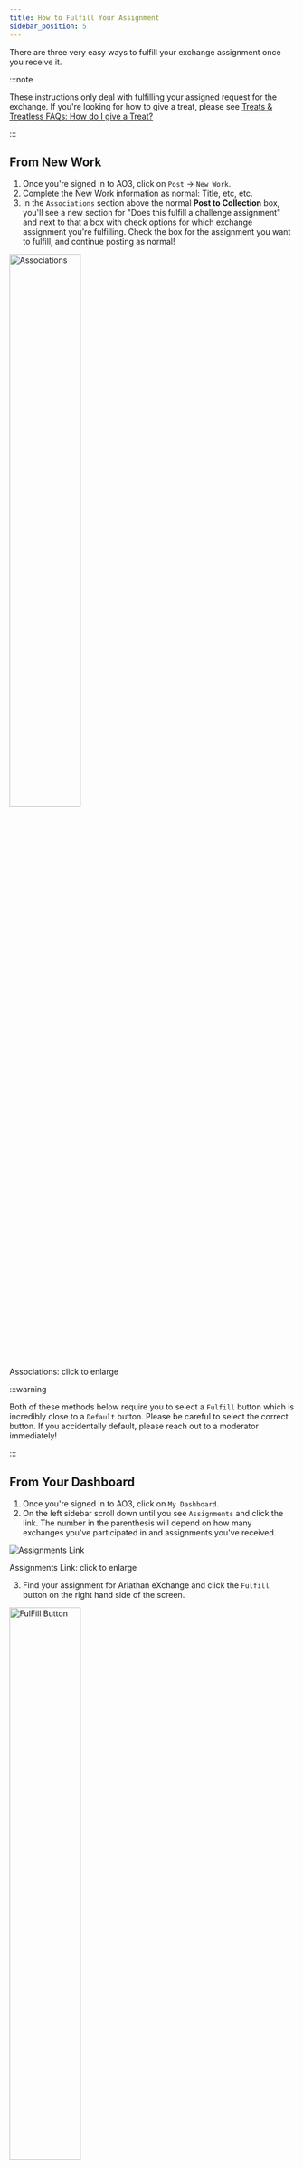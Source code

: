 ```yaml
---
title: How to Fulfill Your Assignment
sidebar_position: 5
---
```


There are three very easy ways to fulfill your exchange assignment once you
receive it.

:::note

These instructions only deal with fulfilling your assigned request for the
exchange. If you're looking for how to give a treat, please see
[Treats & Treatless FAQs: How do I give a Treat?](/docs/treats#how-do-i-give-a-treat)

:::

## From New Work

1. Once you're signed in to AO3, click on `Post` -> `New Work`.
2. Complete the New Work information as normal: Title, etc, etc.
3. In the `Associations` section above the normal **Post to Collection** box,
   you'll see a new section for "Does this fulfill a challenge assignment" and
   next to that a box with check options for which exchange assignment you're
   fulfilling. Check the box for the assignment you want to fulfill, and
   continue posting as normal!

<img
  src="/img/tutorial/associations.png"
  width="50%"
  className="center"
  alt="Associations"
/>
<p class="label">Associations: click to enlarge</p>

:::warning

Both of these methods below require you to select a `Fulfill` button which is
incredibly close to a `Default` button. Please be careful to select the correct
button. If you accidentally default, please reach out to a moderator
immediately!

:::

## From Your Dashboard

1. Once you're signed in to AO3, click on `My Dashboard`.
2. On the left sidebar scroll down until you see `Assignments` and click the
   link. The number in the parenthesis will depend on how many exchanges you've
   participated in and assignments you've received.

<img
  src="/img/tutorial/assignments.png"
  className="center"
  alt="Assignments Link"
/>
<p class="label">Assignments Link: click to enlarge</p>

3. Find your assignment for Arlathan eXchange and click the `Fulfill` button on
   the right hand side of the screen.

<img
  src="/img/tutorial/fulfillfromdash.png"
  width="50%"
  className="center"
  alt="FulFill Button"
/>
<p class="label">Fulfill Button: click to enlarge</p>

4. This will automatically start a new work which will fulfill your assignment!

## From the Exchange Page

1. Once you're signed in to AO3, make your way to this year's AO3 profile for
   the exchange.
2. On the left sidebar scroll down until you see `My Assignment` and click the
   link.

<img
  src="/img/tutorial/myassignment.png"
  className="center"
  alt="My Assignment Link"
/>
<p class="label">My Assignment Link: click to enlarge</p>

3. You'll see your recipient's requests, and on the right hand side a button to
   `Default` and `Fulfill`. Click the `Fulfill` button.

<img
  src="/img/tutorial/fulfillfromexchange.png"
  width="50%"
  className="center"
  alt="FulFill Button"
/>
<p class="label">Fulfill Button: click to enlarge</p>

4. This will automatically start a new work which will fulfill your assignment!

## Troubleshooting

### Help! I accidentally defaulted.

Please contact a moderator immediately via email or our exchange Discord.

### I need to edit and I can't find my work.

Your works for exchanges can be found before reveals in a couple of ways:

- From `My Dashboard` on the left-hand sidebar click on `Statistics`.
- From `My Works` on the top right click the `Works in Collections` button.
- From `My Dashboard` go to `Assignments` on the left-hand sidebar and then
  click on the title for your assignment for this exchange.
